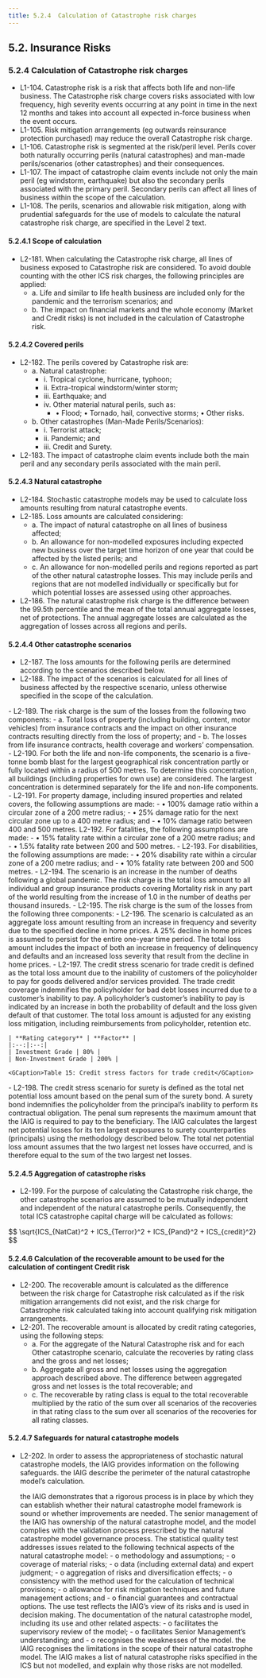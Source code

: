```yaml
---
title: 5.2.4  Calculation of Catastrophe risk charges
---
```

## 5.2. Insurance Risks
### 5.2.4  Calculation of Catastrophe risk charges
- L1-104. Catastrophe risk is a risk that affects both life and non-life business. The Catastrophe risk charge covers risks associated with low frequency, high severity events occurring at any point in time in the next 12 months and takes into account all expected in-force business when the event occurs.
- L1-105. Risk mitigation arrangements (eg outwards reinsurance protection purchased) may reduce the overall Catastrophe risk charge.
- L1-106. Catastrophe risk is segmented at the risk/peril level. Perils cover both naturally occurring perils (natural catastrophes) and man-made perils/scenarios (other catastrophes) and their consequences.
- L1-107. The impact of catastrophe claim events include not only the main peril (eg windstorm, earthquake) but also the secondary perils associated with the primary peril. Secondary perils can affect all lines of business within the scope of the calculation.
- L1-108. The perils, scenarios and allowable risk mitigation, along with prudential safeguards for the use of models to calculate the natural catastrophe risk charge, are specified in the Level 2 text.

#### 5.2.4.1  Scope of calculation
- L2-181. When calculating the Catastrophe risk charge, all lines of business exposed to Catastrophe risk are considered. To avoid double counting with the other ICS risk charges, the following principles are applied:
  - a.  Life and similar to life health business are included only for the pandemic and the terrorism scenarios; and
  - b.  The impact on financial markets and the whole economy (Market and Credit risks) is not included in the calculation of Catastrophe risk.

#### 5.2.4.2  Covered perils
- L2-182. The perils covered by Catastrophe risk are:
  - a.  Natural catastrophe:
    - i.  Tropical cyclone, hurricane, typhoon; 
    - ii.  Extra-tropical windstorm/winter storm;
    - iii.  Earthquake; and
    - iv.  Other material natural perils, such as:
      - • Flood;
       •  Tornado, hail, convective storms;
       •  Other risks.
  - b.  Other catastrophes (Man-Made Perils/Scenarios):
    - i.  Terrorist attack;
    - ii.  Pandemic; and
    - iii.  Credit and Surety.
- L2-183. The impact of catastrophe claim events include both the main peril and any secondary perils associated with the main peril.

#### 5.2.4.3  Natural catastrophe
- L2-184. Stochastic catastrophe models may be used to calculate loss amounts resulting from natural catastrophe events.
- L2-185. Loss amounts are calculated considering:
  - a.  The impact of natural catastrophe on all lines of business affected;
  - b.  An allowance for non-modelled exposures including expected new business over the target time horizon of one year that could be affected by the listed perils; and
  - c.  An allowance for non-modelled perils and regions reported as part of the other natural catastrophe losses. This may include perils and regions that are not modelled individually or specifically but for which potential losses are assessed using other approaches.
- L2-186. The natural catastrophe risk charge is the difference between the 99.5th percentile and the mean of the total annual aggregate losses, net of protections. The annual aggregate losses are calculated as the aggregation of losses across all regions and perils.

#### 5.2.4.4  Other catastrophe scenarios
- L2-187. The loss amounts for the following perils are determined according to the scenarios described below.
- L2-188. The impact of the scenarios is calculated for all lines of business affected by the respective scenario, unless otherwise specified in the scope of the calculation.

<TabView>
<TabPanel header="1)  Terrorist attack ">
  - L2-189. The risk charge is the sum of the losses from the following two components:
    - a.  Total loss of property (including building, content, motor vehicles) from insurance contracts and the impact on other insurance contracts resulting directly from the loss of property; and
    - b.  The losses from life insurance contracts, health coverage and workers’ compensation.
  - L2-190. For both the life and non-life components, the scenario is a five-tonne bomb blast for the largest geographical risk concentration partly or fully located within a radius of 500 metres. To determine this concentration, all buildings (including properties for own use) are considered. The largest concentration is determined separately for the life and non-life components.
  - L2-191. For property damage, including insured properties and related covers, the following assumptions are made:
    - • 100% damage ratio within a circular zone of a 200 metre radius;
    - • 25% damage ratio for the next circular zone up to a 400 metre radius; and
    - • 10% damage ratio between 400 and 500 metres. L2-192. For fatalities, the following assumptions are made:
    - • 15% fatality rate within a circular zone of a 200 metre radius; and
    - • 1.5% fatality rate between 200 and 500 metres.
  - L2-193. For disabilities, the following assumptions are made:
    - • 20% disability rate within a circular zone of a 200 metre radius; and
    - • 10% fatality rate between 200 and 500 metres.

</TabPanel>
<TabPanel header="2)  Pandemic ">
  - L2-194. The scenario is an increase in the number of deaths following a global pandemic. The risk charge is the total loss amount to all individual and group insurance products covering Mortality risk in any part of the world resulting from the increase of 1.0 in the number of deaths per thousand insureds.

</TabPanel>
<TabPanel header="3)  Credit and Surety ">
  - L2-195. The risk charge is the sum of the losses from the following three components:
  <Accordion activeIndex={[0]}>
  <AccordionTab header=" a. Mortgage insurance">
    - L2-196. The scenario is calculated as an aggregate loss amount resulting from an increase in frequency and severity due to the specified decline in home prices. A 25% decline in home prices is assumed to persist for the entire one-year time period. The total loss amount includes the impact of both an increase in frequency of delinquency and defaults and an increased loss severity that result from the decline in home prices.
      
  </AccordionTab>
  <AccordionTab header="b. Trade credit ">
    - L2-197. The credit stress scenario for trade credit is defined as the total loss amount due to the inability of customers of the policyholder to pay for goods delivered and/or services provided. The trade credit coverage indemnifies the policyholder for bad debt losses incurred due to a customer’s inability to pay. A policyholder’s customer’s inability to pay is indicated by an increase in both the probability of default and the loss given default of that customer. The total loss amount is adjusted for any existing loss mitigation, including reimbursements from policyholder, retention etc.

    | **Rating category** | **Factor** |
    |:--:|:--:|
    | Investment Grade | 80% |
    | Non-Investment Grade | 200% |

    <GCaption>Table 15: Credit stress factors for trade credit</GCaption>
      
  </AccordionTab>
  <AccordionTab header="c. Surety ">
    - L2-198. The credit stress scenario for surety is defined as the total net potential loss amount based on the penal sum of the surety bond. A surety bond indemnifies the policyholder from the principal’s inability to perform its contractual obligation. The penal sum represents the maximum amount that the IAIG is required to pay to the beneficiary. The IAIG calculates the largest net potential losses for its ten largest exposures to surety counterparties (principals) using the methodology described below. The total net potential loss amount assumes that the two largest net losses have occurred, and is therefore equal to the sum of the two largest net losses.
      
  </AccordionTab>
  </Accordion>

</TabPanel>
</TabView>

#### 5.2.4.5  Aggregation of catastrophe risks
- L2-199. For the purpose of calculating the Catastrophe risk charge, the other catastrophe scenarios are assumed to be mutually independent and independent of the natural catastrophe perils. Consequently, the total ICS catastrophe capital charge will be calculated as follows:
<GMath title = "ICS_Cat">
$$
\sqrt{ICS_{NatCat}^2 + ICS_{Terror}^2 + ICS_{Pand}^2 + ICS_{credit}^2}
$$
</GMath>


#### 5.2.4.6  Calculation of the recoverable amount to be used for the calculation of contingent Credit risk
- L2-200. The recoverable amount is calculated as the difference between the risk charge for Catastrophe risk calculated as if the risk mitigation arrangements did not exist, and the risk charge for Catastrophe risk calculated taking into account qualifying risk mitigation arrangements.
- L2-201. The recoverable amount is allocated by credit rating categories, using the following steps:
  - a.  For the aggregate of the Natural Catastrophe risk and for each Other catastrophe scenario, calculate the recoveries by rating class and the gross and net losses;
  - b.  Aggregate all gross and net losses using the aggregation approach described above. The difference between aggregated gross and net losses is the total recoverable; and
  - c.  The recoverable by rating class is equal to the total recoverable multiplied by the ratio of the sum over all scenarios of the recoveries in that rating class to the sum over all scenarios of the recoveries for all rating classes.
 

#### 5.2.4.7  Safeguards for natural catastrophe models

- L2-202. In order to assess the appropriateness of stochastic natural catastrophe models, the IAIG provides information on the following safeguards.
  <Accordion activeIndex={[0]}>
  <AccordionTab header="Safeguard 1 – Description of the scope of application ">
    the IAIG describe the perimeter of the natural catastrophe model’s calculation.
      
  </AccordionTab>
  <AccordionTab header="Safeguard 2 – Validation ">
    the IAIG demonstrates that a rigorous process is in place by which they can establish whether their natural catastrophe model framework is sound or whether improvements are needed.
      
  </AccordionTab>
  <AccordionTab header="Safeguard 3 – Sign-off by senior management ">
    The senior management of the IAIG has ownership of the natural catastrophe model, and the model complies with the validation process prescribed by the natural catastrophe model governance process.
      
  </AccordionTab>
  <AccordionTab header="Safeguard 4 – Statistical quality test ">
    The statistical quality test addresses issues related to the following technical aspects of the natural catastrophe model:
      - o methodology and assumptions;
      - o coverage of material risks;
      - o data (including external data) and expert judgment;
      - o aggregation of risks and diversification effects;
      - o consistency with the method used for the calculation of technical provisions;
      - o allowance for risk mitigation techniques and future management actions; and
      - o financial guarantees and contractual options.

  </AccordionTab>
  <AccordionTab header="Safeguard 5 – Use test and governance ">
    The use test reflects the IAIG’s view of its risks and is used in decision making.

  </AccordionTab>
  <AccordionTab header="Safeguard 6 – Documentation standards ">
    The documentation of the natural catastrophe model, including its use and other related aspects:
      - o facilitates the supervisory review of the model;
      - o facilitates Senior Management’s understanding; and
      - o recognises the weaknesses of the model.
      
  </AccordionTab>
  <AccordionTab header="Safeguard 7 – List of catastrophe risk sources that are not modelled ">
    the IAIG recognises the limitations in the scope of their natural catastrophe model. The IAIG makes a list of natural catastrophe risks specified in the ICS but not modelled, and explain why those risks are not modelled.
      
  </AccordionTab>
  </Accordion>
